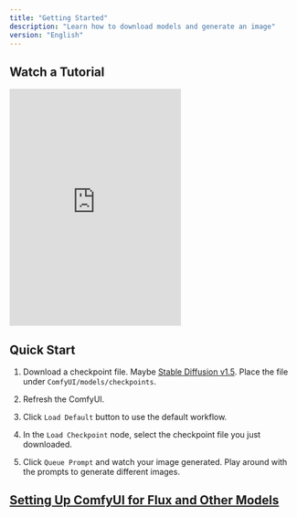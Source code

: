 ```yaml
---
title: "Getting Started"
description: "Learn how to download models and generate an image"
version: "English"
---
```


## Watch a Tutorial

<iframe height="415" src="https://www.youtube.com/embed/AbB33AxrcZo?si=PsylsYSsTJHAWZ4B" title="YouTube video player" frameborder="0" 
allow="accelerometer; autoplay; clipboard-write; encrypted-media; gyroscope; picture-in-picture" allowfullscreen
style={{ width: "100%", borderRadius: "0.5rem" }}></iframe>

## Quick Start

1. Download a checkpoint file. Maybe [Stable Diffusion v1.5](https://huggingface.co/Comfy-Org/stable-diffusion-v1-5-archive/resolve/main/v1-5-pruned-emaonly-fp16.safetensors?download=true). Place the file under `ComfyUI/models/checkpoints`.

1. Refresh the ComfyUI.

1. Click `Load Default` button to use the default workflow.

1. In the `Load Checkpoint` node, select the checkpoint file you just downloaded.

1. Click `Queue Prompt` and watch your image generated. Play around with the prompts to generate different images.


## [Setting Up ComfyUI for Flux and Other Models](../advanced/get_started_with_Flux.mdx)

